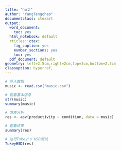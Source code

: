 ```yaml
---
title: "hw２"
author: "YangTengchao"
documentclass: ctexart
output:
  word_document:
    toc: yes
  html_notebook: default
  rticles::ctex:
    fig_caption: yes
    number_sections: yes
    toc: yes
  pdf_document: default
geometry: left=2.5cm,right=2cm,top=3cm,bottom=2.5cm
classoption: hyperref,
---
```


```r
# 导入数据
music <- read.csv("music.csv")
```
```r
# 查看基本信息
str(music)
summary(music)
```
```r
# 方差分析
res <- aov(productivity ~ condition, data = music)

# 查看结果
summary(res)
```
```r
# 进行Tukey's HSD测试
TukeyHSD(res)
```
